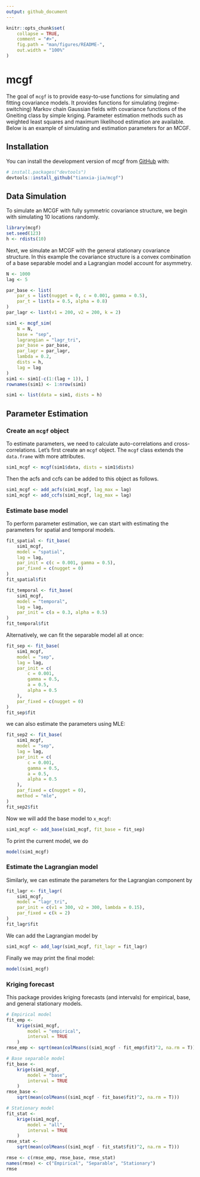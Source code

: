 ```yaml
---
output: github_document
---
```


<!-- README.md is generated from README.Rmd. Please edit that file -->

```r
knitr::opts_chunk$set(
    collapse = TRUE,
    comment = "#>",
    fig.path = "man/figures/README-",
    out.width = "100%"
)
```

# mcgf

<!-- badges: start -->
<!-- badges: end -->

The goal of `mcgf` is to provide easy-to-use functions for simulating and fitting covariance models. It provides functions for simulating (regime-switching) Markov chain Gaussian fields with covariance functions of the Gneiting class by simple kriging. Parameter estimation methods such as weighted least squares and maximum likelihood estimation are available. Below is an example of simulating and estimation parameters for an MCGF.

## Installation

You can install the development version of mcgf from [GitHub](https://github.com/) with:

```r
# install.packages("devtools")
devtools::install_github("tianxia-jia/mcgf")
```

## Data Simulation

To simulate an MCGF with fully symmetric covariance structure, we begin with simulating 10 locations randomly.

```r
library(mcgf)
set.seed(123)
h <- rdists(10)
```

Next, we simulate an MCGF with the general stationary covariance structure. In this example the covariance structure is a convex combination of a base separable model and a Lagrangian model account for asymmetry.

```r
N <- 1000
lag <- 5

par_base <- list(
    par_s = list(nugget = 0, c = 0.001, gamma = 0.5),
    par_t = list(a = 0.5, alpha = 0.8)
)
par_lagr <- list(v1 = 200, v2 = 200, k = 2)

sim1 <- mcgf_sim(
    N = N,
    base = "sep",
    lagrangian = "lagr_tri",
    par_base = par_base,
    par_lagr = par_lagr,
    lambda = 0.2,
    dists = h,
    lag = lag
)
sim1 <- sim1[-c(1:(lag + 1)), ]
rownames(sim1) <- 1:nrow(sim1)

sim1 <- list(data = sim1, dists = h)
```

## Parameter Estimation

### Create an `mcgf` object
To estimate parameters, we need to calculate auto-correlations and cross-correlations. Let's first create an `mcgf` object. The `mcgf` class extends the `data.frame` with more attributes.
```r
sim1_mcgf <- mcgf(sim1$data, dists = sim1$dists)
```

Then the acfs and ccfs can be added to this object as follows.

```r
sim1_mcgf <- add_acfs(sim1_mcgf, lag_max = lag)
sim1_mcgf <- add_ccfs(sim1_mcgf, lag_max = lag)
```

### Estimate base model

To perform parameter estimation, we can start with estimating the parameters for spatial and temporal models.

```r
fit_spatial <- fit_base(
    sim1_mcgf,
    model = "spatial",
    lag = lag,
    par_init = c(c = 0.001, gamma = 0.5),
    par_fixed = c(nugget = 0)
)
fit_spatial$fit
```
```r
fit_temporal <- fit_base(
    sim1_mcgf,
    model = "temporal",
    lag = lag,
    par_init = c(a = 0.3, alpha = 0.5)
)
fit_temporal$fit
```
Alternatively, we can fit the separable model all at once:

```r
fit_sep <- fit_base(
    sim1_mcgf,
    model = "sep",
    lag = lag,
    par_init = c(
        c = 0.001,
        gamma = 0.5,
        a = 0.5,
        alpha = 0.5
    ),
    par_fixed = c(nugget = 0)
)
fit_sep$fit
```
we can also estimate the parameters using MLE:
```r
fit_sep2 <- fit_base(
    sim1_mcgf,
    model = "sep",
    lag = lag,
    par_init = c(
        c = 0.001,
        gamma = 0.5,
        a = 0.5,
        alpha = 0.5
    ),
    par_fixed = c(nugget = 0),
    method = "mle",
)
fit_sep2$fit
```

Now we will add the base model to `x_mcgf`:
```r
sim1_mcgf <- add_base(sim1_mcgf, fit_base = fit_sep)
```

To print the current model, we do
```r
model(sim1_mcgf)
```

### Estimate the Lagrangian model

Similarly, we can estimate the parameters for the Lagrangian component by
```r
fit_lagr <- fit_lagr(
    sim1_mcgf,
    model = "lagr_tri",
    par_init = c(v1 = 300, v2 = 300, lambda = 0.15),
    par_fixed = c(k = 2)
)
fit_lagr$fit
```

We can add the Lagrangian model by
```r
sim1_mcgf <- add_lagr(sim1_mcgf, fit_lagr = fit_lagr)
```

Finally we may print the final model:
```r
model(sim1_mcgf)
```

### Kriging forecast

This package provides kriging forecasts (and intervals) for empirical, base, and general stationary models.
```r
# Empirical model
fit_emp <-
    krige(sim1_mcgf,
        model = "empirical",
        interval = TRUE
    )
rmse_emp <- sqrt(mean(colMeans((sim1_mcgf - fit_emp$fit)^2, na.rm = T)))

# Base separable model
fit_base <-
    krige(sim1_mcgf,
        model = "base",
        interval = TRUE
    )
rmse_base <-
    sqrt(mean(colMeans((sim1_mcgf - fit_base$fit)^2, na.rm = T)))

# Stationary model
fit_stat <-
    krige(sim1_mcgf,
        model = "all",
        interval = TRUE
    )
rmse_stat <-
    sqrt(mean(colMeans((sim1_mcgf - fit_stat$fit)^2, na.rm = T)))

rmse <- c(rmse_emp, rmse_base, rmse_stat)
names(rmse) <- c("Empirical", "Separable", "Stationary")
rmse
```
